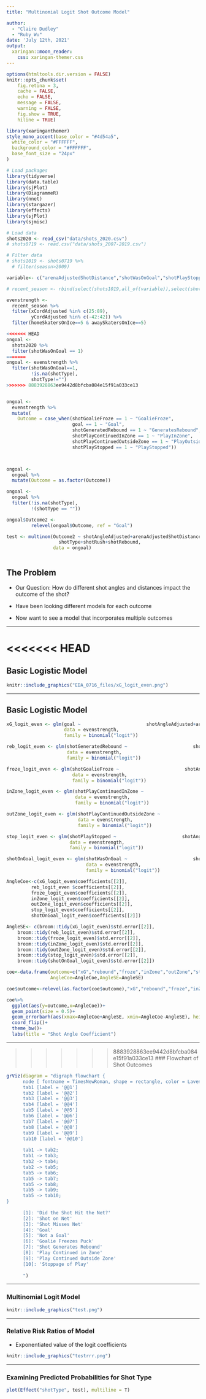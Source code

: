 ```yaml
---
title: "Multinomial Logit Shot Outcome Model"

author: 
  - "Claire Dudley"
  - "Ruby Wu" 
date: 'July 12th, 2021'
output: 
  xaringan::moon_reader:
    css: xaringan-themer.css
---
```


```r
options(htmltools.dir.version = FALSE)
knitr::opts_chunk$set(
    fig.retina = 3,
    cache = FALSE,
    echo = FALSE,
    message = FALSE,
    warning = FALSE,
    fig.show = TRUE,
    hiline = TRUE)
```

```r
library(xaringanthemer)
style_mono_accent(base_color = "#4d54a5",
  white_color = "#FFFFFF",
  background_color = "#FFFFFF",
  base_font_size = "24px"
)
```

```r
# Load packages
library(tidyverse)
library(data.table)
library(sjPlot)
library(DiagrammeR)
library(nnet)
library(stargazer)
library(effects)
library(sjPlot)
library(sjmisc)

# Load data
shots2020 <- read_csv("data/shots_2020.csv")
# shots0719 <- read.csv("data/shots_2007-2019.csv")

# Filter data
# shots1019 <- shots0719 %>% 
  # filter(season>2009)

variable<- c("arenaAdjustedShotDistance","shotWasOnGoal","shotPlayStopped","shotAngle","shotGoalieFroze","shotPlayContinuedInZone","shotPlayContinuedOutsideZone","awaySkatersOnIce","homeSkatersOnIce","season","shotAngleAdjusted","arenaAdjustedShotDistance","goal","shotGeneratedRebound", "xCordAdjusted", "yCordAdjusted","shotType","shotRush","shotRebound")

# recent_season <- rbind(select(shots1019,all_of(variable)),select(shots2020,all_of(variable)))

evenstrength <- 
  recent_season %>% 
  filter(xCordAdjusted %in% c(25:89),
         yCordAdjusted %in% c(-42:42)) %>% 
  filter(homeSkatersOnIce==5 & awaySkatersOnIce==5)

<<<<<<< HEAD
ongoal <-
  shots2020 %>%
  filter(shotWasOnGoal == 1)
=======
ongoal <- evenstrength %>% 
  filter(shotWasOnGoal==1,
         !is.na(shotType),
         shotType!="")
>>>>>>> 8883928863ee9442d8bfcba084e15f91a033ce13


ongoal <-
  evenstrength %>%
  mutate(
    Outcome = case_when(shotGoalieFroze == 1 ~ "GoalieFroze",
                        goal == 1 ~ "Goal",
                        shotGeneratedRebound == 1 ~ "GeneratesRebound",
                        shotPlayContinuedInZone == 1 ~ "PlayInZone",
                        shotPlayContinuedOutsideZone == 1 ~ "PlayOutsideZone",
                        shotPlayStopped == 1 ~ "PlayStopped"))



ongoal <-
  ongoal %>%
  mutate(Outcome = as.factor(Outcome))

ongoal <-
  ongoal %>%
  filter(!is.na(shotType),
         !(shotType == ""))

ongoal$Outcome2 <- 
         relevel(ongoal$Outcome, ref = "Goal")

test <- multinom(Outcome2 ~ shotAngleAdjusted+arenaAdjustedShotDistance+
                   shotType+shotRush+shotRebound,
                 data = ongoal)
  
```


## The Problem

* <p> Our Question: How do different shot angles and distances impact the outcome of the shot? </p>
* <p> Have been looking different models for each outcome </p>
* <p> Now want to see a model that incorporates multiple outcomes </p>

---

<<<<<<< HEAD
=======
## Basic Logistic Model

```r
knitr::include_graphics("EDA_0716_files/xG_logit_even.png")
```

---

## Basic Logistic Model
```r
xG_logit_even <- glm(goal ~                        shotAngleAdjusted+arenaAdjustedShotDistance+shotType+shotRush+shotRebound,
                     data = evenstrength,
                     family = binomial("logit"))

reb_logit_even <- glm(shotGeneratedRebound ~                        shotAngleAdjusted+arenaAdjustedShotDistance+shotType+shotRush+shotRebound,
                      data = evenstrength,
                      family = binomial("logit"))

froze_logit_even <- glm(shotGoalieFroze ~                        shotAngleAdjusted+arenaAdjustedShotDistance+shotType+shotRush+shotRebound,
                        data = evenstrength,
                        family = binomial("logit"))

inZone_logit_even <- glm(shotPlayContinuedInZone ~                        shotAngleAdjusted+arenaAdjustedShotDistance+shotType+shotRush+shotRebound,
                         data = evenstrength,
                         family = binomial("logit"))

outZone_logit_even <- glm(shotPlayContinuedOutsideZone ~                        shotAngleAdjusted+arenaAdjustedShotDistance+shotType+shotRush+shotRebound,
                          data = evenstrength,
                          family = binomial("logit"))

stop_logit_even <- glm(shotPlayStopped ~                        shotAngleAdjusted+arenaAdjustedShotDistance+shotType+shotRush+shotRebound,
                       data = evenstrength,
                       family = binomial("logit"))

shotOnGoal_logit_even <- glm(shotWasOnGoal ~                        shotAngleAdjusted+arenaAdjustedShotDistance+shotType+shotRush+shotRebound,
                             data = evenstrength,
                             family = binomial("logit"))

```

```r
AngleCoe<-c(xG_logit_even$coefficients[[2]],
         reb_logit_even $coefficients[[2]],
         froze_logit_even$coefficients[[2]],
         inZone_logit_even$coefficients[[2]],
         outZone_logit_even$coefficients[[2]],
         stop_logit_even$coefficients[[2]],
         shotOnGoal_logit_even$coefficients[[2]])

AngleSE<- c(broom::tidy(xG_logit_even)$std.error[[2]],
    broom::tidy(reb_logit_even)$std.error[[2]],
    broom::tidy(froze_logit_even)$std.error[[2]],
    broom::tidy(inZone_logit_even)$std.error[[2]],
    broom::tidy(outZone_logit_even)$std.error[[2]],
    broom::tidy(stop_logit_even)$std.error[[2]],
    broom::tidy(shotOnGoal_logit_even)$std.error[[2]])

coe<-data.frame(outcome=c("xG","rebound","froze","inZone","outZone","stop","shotOnGoal"),
                AngleCoe=AngleCoe,AngleSE=AngleSE)

coe$outcome<-relevel(as.factor(coe$outcome),"xG","rebound","froze","inZone","outZone","stop","shotOnGoal")
```

```r
coe%>% 
  ggplot(aes(y=outcome,x=AngleCoe))+
  geom_point(size = 0.5)+
  geom_errorbarh(aes(xmax=AngleCoe+AngleSE, xmin=AngleCoe-AngleSE), height = 0.15, colour = "red")+
  coord_flip()+
  theme_bw()+
  labs(title = "Shot Angle Coefficient") 
```

---


>>>>>>> 8883928863ee9442d8bfcba084e15f91a033ce13
### Flowchart of Shot Outcomes

```r
grViz(diagram = "digraph flowchart {
      node [ fontname = TimesNewRoman, shape = rectangle, color = Lavender, style = filled]
      tab1 [label = '@@1']
      tab2 [label = '@@2']
      tab3 [label = '@@3']
      tab4 [label = '@@4']
      tab5 [label = '@@5']
      tab6 [label = '@@6']
      tab7 [label = '@@7']
      tab8 [label = '@@8']
      tab9 [label = '@@9']
      tab10 [label = '@@10']
      
      tab1 -> tab2;
      tab1 -> tab3;
      tab2 -> tab4;
      tab2 -> tab5;
      tab5 -> tab6;
      tab5 -> tab7;
      tab5 -> tab8;
      tab5 -> tab9;
      tab5 -> tab10;
}
      
      [1]: 'Did the Shot Hit the Net?'
      [2]: 'Shot on Net'
      [3]: 'Shot Misses Net'
      [4]: 'Goal'
      [5]: 'Not a Goal'
      [6]: 'Goalie Freezes Puck'
      [7]: 'Shot Generates Rebound'
      [8]: 'Play Continued in Zone'
      [9]: 'Play Continued Outside Zone'
      [10]: 'Stoppage of Play'
      
      ")
```

---

### Multinomial Logit Model

```r
knitr::include_graphics("test.png")
```

---

### Relative Risk Ratios of Model

* Exponentiated value of the logit coefficients

```r
knitr::include_graphics("testrrr.png")
```


---

### Examining Predicted Probabilities for Shot Type

```r
plot(Effect("shotType", test), multiline = T) 

```













